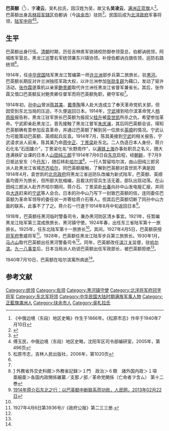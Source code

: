 {{Manchu name|乌扎拉}}
{{Infobox_Politician
| 前綴尊稱=愙威将军 陆军中将
| name = 巴英额
| image =巴英额.jpg
| caption = 陆军少将时期
| birth_date =1866
| birth_place ={{QING}}[[吉林将军|吉林将军辖区]]伯都讷
| residence =
| death_date =1940年
| death_place ={{MCK}}[[哈尔滨特别市|哈尔滨特别市]]
|效忠     = {{QING}}<br>{{ROC-1912}}<br>{{ROC}}
}}

'''巴英额'''（{{bd|1866年||1940年|7月10日}}<ref>《中俄边境（东段）地区史略》作生于1866年。《松原市志》作卒于1940年7月10日</ref>），字'''凌云'''，吴札拉氏，因汉姓为吴，故又名'''吴凌云'''，[[满洲正蓝旗|满洲正蓝旗]]人<ref>{{Cite web |url=http://www.jlsydaj.gov.cn/dawh/201601/t20160112_76165.html |title=松原市档案信息网： 扶余人的骄傲巴英额 |access-date=2017-11-29 |archive-date=2017-12-01 |archive-url=https://web.archive.org/web/20171201034419/http://www.jlsydaj.gov.cn/dawh/201601/t20160112_76165.html |dead-url=yes }}</ref>。巴英额出身[[吉林将军|吉林将军辖区]]伯都讷（今[[扶余市|扶余市]]）驻防<ref>{{Cite web |url=http://www.bayan.gov.cn/ListInfo/content.aspx?id=7812&sid=278 |title=巴彦县政府网：民国时期陆军少将巴英额 |access-date=2017-11-27 |archive-date=2017-12-01 |archive-url=https://web.archive.org/web/20171201044256/http://www.bayan.gov.cn/ListInfo/content.aspx?id=7812&sid=278 |dead-url=yes }}</ref>。民国后成为[[北洋政府|北洋政府]]军事将领，[[北洋军|陆军]][[中将|中将]]<ref name=fu>傅玉民，中俄边境（东段）地区史略，沈阳军区司令部编研室，2005年，第496页</ref><ref name=song>松原市志，吉林人民出版社，2006年，第1020页</ref>。

==生平==
巴英额出身行伍。[[清朝|清朝]]时期，历任吉林练军骁骑校防御参领营总，伯都讷统领，阿城练军营总，黑龙江巡警右军统领兼东兴镇协领。补授伯都讷白旗佐领，巡防右路统领<ref name=fu/>。

1914年，任[[中华民国|中华民国]]陆军黑龙江暂编第一师[[许兰洲|许兰洲]]部步兵第二旅旅长，驻[[黑河|黑河]]。巴英额长期反对许兰洲独揽军政大权，以许兰洲参加[[张勋复辟|张勋复辟]]为藉口，发动了驱许活动，[[张作霖|张作霖]]遂乘机以亲家[[鲍贵卿|鲍贵卿]]取代许兰洲任黑龙江省督军兼省长。其后，张作霖又借口巴英额反对鲍贵卿任督军而将巴英额免职，褫夺军权<ref name=fu/>。

1914年初，[[孙中山|孙中山]]曾派[[陈其美|陈其美]]、[[戴季陶|戴季陶]]等人赴大连成立了奉天革命党机关部，但因受到东北当局的压迫，不久便返回日本。1914年，[[宁武_(人名)|宁武]]接到哈尔滨革命党人[[杨雨辰|杨雨辰]]报告称，黑龙江驻军旅长巴英额为报叔父[[桂升|桂升]]被[[袁世凯|袁世凯]]所杀之仇，希望参加革命。宁武即亲赴黑龙江，首先接触了黑龙江督军[[朱庆澜|朱庆澜]]，其后同巴英额会谈，得知巴英额确有意参加反袁革命，并通过巴英额了解到另一位旅长[[英顺|英顺]]的情况。宁武认为可能策动巴英额、英顺起兵反袁。1914年7月，陈其美接到[[宁武_(政治人物)|宁武]]的相关报告，宁武请求派人前来。陈其美乃命[[蒋中正|蒋中正]]、[[丁景梁|丁景梁]]赴东北。二人伪造日本人身份，蒋介石化名“石田雄介”，丁景梁化名“长野周作”，以[[满铁|满铁]][[上海|上海]]办事处职员之名义，随大连满铁矿业课的日本人[[山田纯三郎|山田纯三郎]]于1914年7月6日自[[东京|东京]]启程，经[[朝鲜|朝鲜]]，于7月9日抵达安东（今[[丹东|丹东]]），随后转赴[[哈尔滨|哈尔滨]]<ref>[https://www.jacar.archives.go.jp/aj/meta/image_B03050076600?IS_KIND=SimpleSummary&IS_STYLE=default&IS_TAG_S1=InD&IS_KEY_S1=%E8%92%8B%E4%BB%8B%E7%9F%B3&IS_LGC_S35=AND&IS_TAG_S35=iFo&IS_LGC_A1=AND&IS_TAG_A1=InD&IS_KEY_A1=&IS_LGC_S32=AND&IS_TAG_S32=d4&IS_LGC_S7=AND&IS_TAG_S7=ddc&IS_LGC_S6=AND&IS_TAG_S6=ddt&IS_LGC_S14=AND&IS_TAG_S14=d9&IS_LGC_S15=AND&IS_TAG_S15=d6&IS_TAG_S19=d11&IS_LGC_S19=AND&IS_LGC_S12=AND&IS_TAG_S12=iFo&IS_KEY_S12=&] 外務省外交史料館＞外務省記録＞１門　政治＞６類　諸外国内政＞１項　亜細亜＞各国内政関係雑纂／支那ノ部／革命党関係（亡命者ヲ含ム） 第十二巻</ref>。一行人暂留哈尔滨，由山田纯三郎另派人赴黑龙江省城[[齐齐哈尔|齐齐哈尔]]，同巴英额接触，了解到巴英额对袁世凯不满是因1914年4月，袁世凯的[[北洋政府|北京政府]]将黑龙江省巡防队改编为新式陆军，巴英额、英顺虽均晋升为旅长，但所部大批缩编，且裁汰的官兵生活无着，部队出现动荡。在山田纯三郎派人赴齐齐哈尔期间，蒋介石、丁景梁赴[[长春|长春]]向孙中山发电报汇报，并同自[[大连|大连]]赶来的[[宁武_(政治人物)|宁武]]等人会合。日本的孙中山乃写下一封致巴英额的信，连同委任巴英额为革命军领导的委任状一并寄给蒋介石等人。但其后巴英额切断了同孙中山方面的联系，此事不了了之。蒋介石一行遂于1914年8月中旬返回日本<ref>[http://yn.people.com.cn/various/n/2013/0222/c228585-18196672.html 1914年蒋介石东北之行：以巴英额中断联系而功败，人民网，2013年02月22日]</ref>。

1918年，巴英额任黑河临时警备司令，兼办黑河防区清乡事宜。1921年，任暂编黑龙江陆军第三混成旅旅长、黑河镇守使。1924年春，出任东三省陆军第十一旅旅长。1925年，任东北陆军第十一旅旅长<ref name=fu/>。其间，1927年4月5日，巴英额获授[[北洋将军府|将军府]]愙威将军<ref>1927年4月6日第3936号//《政府公报》第二三三册.</ref>。1928年，巴英额任黑龙江陆军步兵第三旅旅长。1930年1月，[[马占山|马占山]]取代巴英额出任黑河警备司令<ref name=fu/>。同年，巴英额改任[[滨江关|滨江关]]监督，驻[[哈尔滨|哈尔滨]]。[[九一八事变|九一八事变]]后，日本当局派人劝说巴英额出任军政部长，被巴英额拒绝<ref name=song/>。

1940年7月10日，巴英额在哈尔滨寓所病逝<ref name=song/>。

==参考文献==
{{reflist}}

{{DEFAULTSORT:Ba巴}}
[[Category:统领|Category:统领]]
[[Category:佐领|Category:佐领]]
[[Category:黑河镇守使|Category:黑河镇守使]]
[[Category:北洋将军府冠字将军|Category:北洋将军府冠字将军]]
[[Category:东北军将领|Category:东北军将领]]
[[Category:中华民国大陆时期满族军事人物|Category:中华民国大陆时期满族军事人物]]
[[Category:正藍旗滿洲人|Category:正藍旗滿洲人]]
[[Category:扶余市人|Category:扶余市人]]
[[Category:吳札拉氏|Category:吳札拉氏]]
